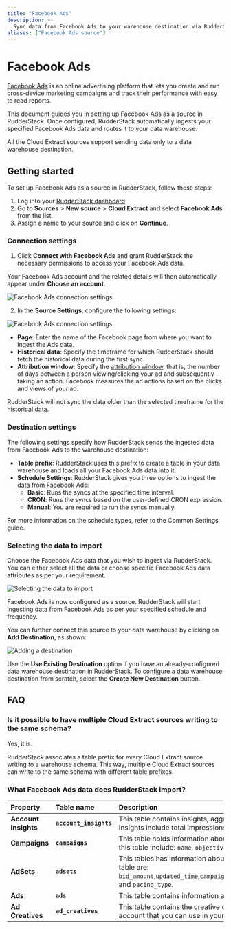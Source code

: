 ```yaml
---
title: "Facebook Ads"
description: >-
  Sync data from Facebook Ads to your warehouse destination via RudderStack.
aliases: ["Facebook Ads source"]
---
```


# Facebook Ads

[Facebook Ads](https://www.facebook.com/business/ads) is an online advertising platform that lets you create and run cross-device marketing campaigns and track their performance with easy to read reports.

This document guides you in setting up Facebook Ads as a source in RudderStack. Once configured, RudderStack automatically ingests your specified Facebook Ads data and routes it to your data warehouse.

<div class="warningBlock">
All the Cloud Extract sources support sending data only to a <Link to="/destinations/warehouse-destinations/">data warehouse destination</Link>.
</div>

## Getting started

To set up Facebook Ads as a source in RudderStack, follow these steps:

1. Log into your [RudderStack dashboard](https://app.rudderstack.com/).
2. Go to **Sources** > **New source** > **Cloud Extract** and select **Facebook Ads** from the list.
3. Assign a name to your source and click on **Continue**.

### Connection settings

1. Click **Connect with Facebook Ads** and grant RudderStack the necessary permissions to access your Facebook Ads data.

<div class="infoBlock">

Your Facebook Ads account and the related details will then automatically appear under <strong>Choose an account</strong>.
</div>

<img src="../../assets/cloud-extract-sources/fb-ads-1.png" alt="Facebook Ads connection settings" />

2. In the **Source Settings**, configure the following settings:

<img src="../../assets/cloud-extract-sources/fb-ads-2.png" alt="Facebook Ads connection settings" />

- **Page**: Enter the name of the Facebook page from where you want to ingest the Ads data.
- **Historical data**: Specify the timeframe for which RudderStack should fetch the historical data during the first sync.
- **Attribution window**: Specify the [attribution window](https://www.facebook.com/business/help/2198119873776795?id=768381033531365), that is, the number of days between a person viewing/clicking your ad and subsequently taking an action. Facebook measures the ad actions based on the clicks and views of your ad.

<div class="warningBlock">

RudderStack will not sync the data older than the selected timeframe for the historical data.
</div>

### Destination settings

The following settings specify how RudderStack sends the ingested data from Facebook Ads to the warehouse destination:

- **Table prefix**: RudderStack uses this prefix to create a table in your data warehouse and loads all your Facebook Ads data into it.
- **Schedule Settings**: RudderStack gives you three options to ingest the data from Facebook Ads:
    - **Basic**: Runs the syncs at the specified time interval. 
    - **CRON**: Runs the syncs based on the user-defined CRON expression.
    - **Manual**: You are required to run the syncs manually.

<div class="infoBlock">

For more information on the schedule types, refer to the <Link to="/sources/extract/common-settings/">Common Settings</Link> guide.
</div>

### Selecting the data to import

Choose the Facebook Ads data that you wish to ingest via RudderStack. You can either select all the data or choose specific Facebook Ads data attributes as per your requirement.

<img src="../../assets/cloud-extract-sources/fb-ads-3.png" alt="Selecting the data to import" />

Facebook Ads is now configured as a source. RudderStack will start ingesting data from Facebook Ads as per your specified schedule and frequency.

You can further connect this source to your data warehouse by clicking on **Add Destination**, as shown:

<img src="../../assets/cloud-extract-sources/add-destination.png" alt="Adding a destination" />

<div class="successBlock">

Use the <strong>Use Existing Destination</strong> option if you have an already-configured data warehouse destination in RudderStack. To configure a data warehouse destination from scratch, select the <strong>Create New Destination</strong> button.
</div>

## FAQ

### Is it possible to have multiple Cloud Extract sources writing to the same schema?

Yes, it is.

RudderStack associates a table prefix for every Cloud Extract source writing to a warehouse schema. This way, multiple Cloud Extract sources can write to the same schema with different table prefixes.

### What Facebook Ads data does RudderStack import?

| Property         | Table name         | Description    |
| :------------ | :------------- | :------------------ |
| **Account Insights** | **`account_insights`** | This table contains insights, aggregated for the whole account. Insights include total impressions, CPP, CPC, Reach, and CPM.                                                 |
| **Campaigns**        | **`campaigns`**        | This table holds information about your campaigns. The columns of this table include: `name`, `objective`, `account_id`, and`status`.                             |
| **AdSets**           | **`adsets`**           | This tables has information about your Ad Sets. The columns of this table are: `bid_amount`,`updated_time`,`campaign_id`,`daily_budget`,`lifetime_budget`, and `pacing_type`. |
| **Ads**              | **`ads`**              | This table contains information about your Facebook Ads.                                                                                                                      |
| **Ad Creatives**     | **`ad_creatives`**     | This table contains the creative content for your Facebook Ads account that you can use in your ads.                                                                          |


